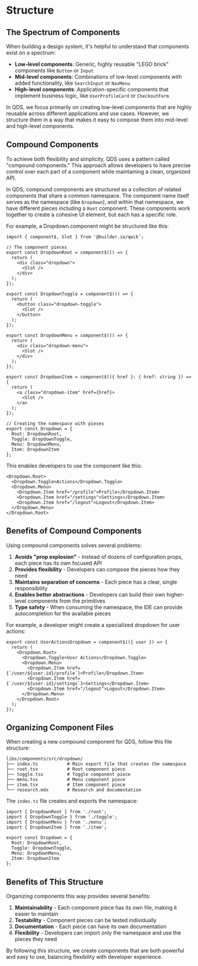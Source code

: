 
# Structure

## The Spectrum of Components

When building a design system, it's helpful to understand that components exist on a spectrum:

- **Low-level components**: Generic, highly reusable "LEGO brick" components like `Button` or `Input`
- **Mid-level components**: Combinations of low-level components with added functionality, like `SearchInput` or `NavMenu`
- **High-level components**: Application-specific components that implement business logic, like `UserProfileCard` or `CheckoutForm`

In QDS, we focus primarily on creating low-level components that are highly reusable across different applications and use cases. However, we structure them in a way that makes it easy to compose them into mid-level and high-level components.

## Compound Components

To achieve both flexibility and simplicity, QDS uses a pattern called "compound components." This approach allows developers to have precise control over each part of a component while maintaining a clean, organized API.

In QDS, compound components are structured as a collection of related components that share a common namespace. The component name itself serves as the namespace (like `Dropdown`), and within that namespace, we have different pieces including a `Root` component. These components work together to create a cohesive UI element, but each has a specific role.

For example, a Dropdown component might be structured like this:

```tsx
import { component$, Slot } from '@builder.io/qwik';

// The component pieces
export const DropdownRoot = component$(() => {
  return (
    <div class="dropdown">
      <Slot />
    </div>
  );
});

export const DropdownToggle = component$(() => {
  return (
    <button class="dropdown-toggle">
      <Slot />
    </button>
  );
});

export const DropdownMenu = component$(() => {
  return (
    <div class="dropdown-menu">
      <Slot />
    </div>
  );
});

export const DropdownItem = component$(({ href }: { href: string }) => {
  return (
    <a class="dropdown-item" href={href}>
      <Slot />
    </a>
  );
});

// Creating the namespace with pieces
export const Dropdown = {
  Root: DropdownRoot,
  Toggle: DropdownToggle,
  Menu: DropdownMenu,
  Item: DropdownItem
};
```

This enables developers to use the component like this:

```tsx
<Dropdown.Root>
  <Dropdown.Toggle>Actions</Dropdown.Toggle>
  <Dropdown.Menu>
    <Dropdown.Item href="/profile">Profile</Dropdown.Item>
    <Dropdown.Item href="/settings">Settings</Dropdown.Item>
    <Dropdown.Item href="/logout">Logout</Dropdown.Item>
  </Dropdown.Menu>
</Dropdown.Root>
```

## Benefits of Compound Components

Using compound components solves several problems:

1. **Avoids "prop explosion"** - Instead of dozens of configuration props, each piece has its own focused API
2. **Provides flexibility** - Developers can compose the pieces how they need
3. **Maintains separation of concerns** - Each piece has a clear, single responsibility
4. **Enables better abstractions** - Developers can build their own higher-level components from the primitives
5. **Type safety** - When consuming the namespace, the IDE can provide autocompletion for the available pieces

For example, a developer might create a specialized dropdown for user actions:

```tsx
export const UserActionsDropdown = component$(({ user }) => {
  return (
    <Dropdown.Root>
      <Dropdown.Toggle>User Actions</Dropdown.Toggle>
      <Dropdown.Menu>
        <Dropdown.Item href={`/user/${user.id}/profile`}>Profile</Dropdown.Item>
        <Dropdown.Item href={`/user/${user.id}/settings`}>Settings</Dropdown.Item>
        <Dropdown.Item href="/logout">Logout</Dropdown.Item>
      </Dropdown.Menu>
    </Dropdown.Root>
  );
});
```

## Organizing Component Files

When creating a new compound component for QDS, follow this file structure:

```
libs/components/src/dropdown/
├── index.ts           # Main export file that creates the namespace
├── root.tsx           # Root component piece
├── toggle.tsx         # Toggle component piece
├── menu.tsx           # Menu component piece
├── item.tsx           # Item component piece
└── research.mdx       # Research and documentation
```

The `index.ts` file creates and exports the namespace:

```tsx
import { DropdownRoot } from './root';
import { DropdownToggle } from './toggle';
import { DropdownMenu } from './menu';
import { DropdownItem } from './item';

export const Dropdown = {
  Root: DropdownRoot,
  Toggle: DropdownToggle,
  Menu: DropdownMenu,
  Item: DropdownItem
};
```

## Benefits of This Structure

Organizing components this way provides several benefits:

1. **Maintainability** - Each component piece has its own file, making it easier to maintain
2. **Testability** - Component pieces can be tested individually
3. **Documentation** - Each piece can have its own documentation
4. **Flexibility** - Developers can import only the namespace and use the pieces they need

By following this structure, we create components that are both powerful and easy to use, balancing flexibility with developer experience. 